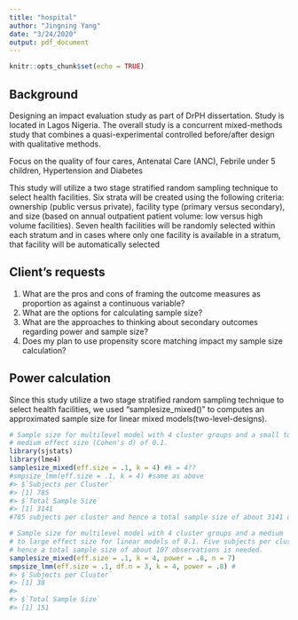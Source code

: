 ```yaml
---
title: "hospital"
author: "Jingning Yang"
date: "3/24/2020"
output: pdf_document
---
```


```r
knitr::opts_chunk$set(echo = TRUE)
```

## Background

Designing an impact evaluation study as part of DrPH dissertation. Study is located in Lagos Nigeria.
The overall study is a concurrent mixed-methods study that combines a quasi-experimental controlled before/after design with qualitative methods.

Focus on the quality of four cares,  Antenatal Care (ANC), Febrile under 5 children,  Hypertension and Diabetes

This study will utilize a two stage stratified random sampling technique to select health facilities. Six strata will be created using the following criteria: ownership (public versus private), facility type (primary versus secondary), and size (based on annual outpatient patient volume: low versus high volume facilities). Seven health facilities will be randomly selected within each stratum and in cases where only one facility is available in a stratum, that facility will be automatically selected


## Client's requests

1. What are the pros and cons of framing the outcome measures as proportion as against a continuous variable?
2. What are the options for calculating sample size?
3. What are the approaches to thinking about secondary outcomes regarding power and sample size?
4. Does my plan to use propensity score matching impact my sample size calculation?

## Power calculation
Since this study utilize a two stage stratified random sampling technique to select health facilities, we used "samplesize_mixed()" to computes an approximated sample size for linear mixed models(two-level-designs).
```r
# Sample size for multilevel model with 4 cluster groups and a small to
# medium effect size (Cohen's d) of 0.1. 
library(sjstats)
library(lme4)
samplesize_mixed(eff.size = .1, k = 4) #k = 4??
#smpsize_lmm(eff.size = .1, k = 4) #same as above
#> $`Subjects per Cluster`
#> [1] 785
#> $`Total Sample Size`
#> [1] 3141
#785 subjects per cluster and hence a total sample size of about 3141 observations is needed.

# Sample size for multilevel model with 4 cluster groups and a medium
# to large effect size for linear models of 0.1. Five subjects per cluster and
# hence a total sample size of about 107 observations is needed.
samplesize_mixed(eff.size = .1, k = 4, power = .8, n = 7)
smpsize_lmm(eff.size = .1, df.n = 3, k = 4, power = .8) #
#> $`Subjects per Cluster`
#> [1] 38
#> 
#> $`Total Sample Size`
#> [1] 151
```


